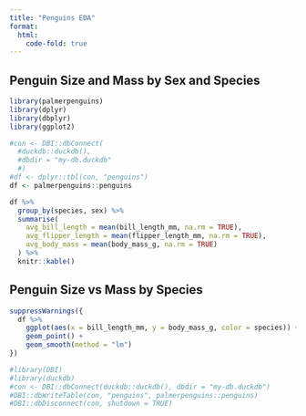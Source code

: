 ```yaml
---
title: "Penguins EDA"
format:
  html:
    code-fold: true
---
```


## Penguin Size and Mass by Sex and Species

```r
library(palmerpenguins)
library(dplyr)
library(dbplyr)
library(ggplot2)

#con <- DBI::dbConnect(
  #duckdb::duckdb(), 
  #dbdir = "my-db.duckdb"
  #)
#df <- dplyr::tbl(con, "penguins")
df <- palmerpenguins::penguins
```

```r
df %>%
  group_by(species, sex) %>%
  summarise(
    avg_bill_length = mean(bill_length_mm, na.rm = TRUE),
    avg_flipper_length = mean(flipper_length_mm, na.rm = TRUE),
    avg_body_mass = mean(body_mass_g, na.rm = TRUE)
  ) %>%
  knitr::kable()
```

## Penguin Size vs Mass by Species

```r
suppressWarnings({
  df %>%
    ggplot(aes(x = bill_length_mm, y = body_mass_g, color = species)) +
    geom_point() + 
    geom_smooth(method = "lm")
})
```

```r
#library(DBI)
#library(duckdb)
#con <- DBI::dbConnect(duckdb::duckdb(), dbdir = "my-db.duckdb")
#DBI::dbWriteTable(con, "penguins", palmerpenguins::penguins)
#DBI::dbDisconnect(con, shutdown = TRUE)
```
